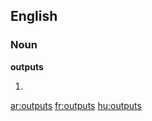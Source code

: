 ==English==

===Noun===
'''outputs'''

# {{plural of|[[output]]}}

[[ar:outputs]]
[[fr:outputs]]
[[hu:outputs]]
